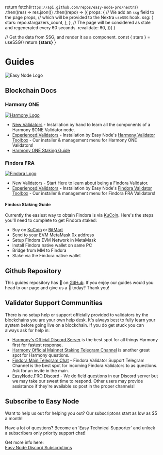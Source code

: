 
  return fetch(`https://api.github.com/repos/easy-node-pro/nextra`)
    .then((res) => res.json())
    .then((repo) => ({
      props: {
        // We add an `ssg` field to the page props,
        // which will be provided to the Nextra `useSSG` hook.
        ssg: {
          stars: repo.stargazers_count,
        },
      },
      // The page will be considered as stale and regenerated every 60 seconds.
      revalidate: 60,
    }))
}

  // Get the data from SSG, and render it as a component.
  const { stars } = useSSG()
  return <strong>{stars}</strong>
}

# Guides
![Easy Node Logo](/twitter_card_800x418.jpg)

## Blockchain Docs
### Harmony ONE
[![Harmony Logo](/harmony_logo_white.png)](/harmony)
- [New Validators](/harmony) - Installation by hand to learn all the components of a Harmony $ONE Validator node.
- [Experienced Validators](/harmony/toolbox) - Installation by Easy Node's [Harmony Validator Toolbox](https://github.com/easy-node-pro/harmony-toolbox) - Our installer & management menu for Harmony ONE Validators!
- [Harmony ONE Staking Guide](https://easynode.pro/harmony)

### Findora FRA
[![Findora Logo](/findora_logo_white.png)](/findora)
- [New Validators](/findora) - Start Here to learn about being a Findora Validator.
- [Experienced Validators](/findora/toolbox) - Installation by Easy Node's [Findora Validator Toolbox](https://github.com/FindoraNetwork/findora-toolbox) - Our installer & management menu for Findora FRA Validators!

#### Findora Staking Guide
Currently the easiest way to obtain Findora is via [KuCoin](https://www.kucoin.com/ucenter/signup?rcode=rJSJQQV). Here's the steps you'll need to complete to get Findora staked:
- Buy on [KuCoin](https://www.kucoin.com/ucenter/signup?rcode=rJSJQQV) or [BitMart](https://www.bitmart.com/trade/en?symbol=FRA_USDT&layout=basic)
- Send to your EVM MetaMask 0x address
- Setup Findora EVM Network in MetaMask
- Install Findora native wallet on same PC
- Bridge from MM to Findora 
- Stake via the Findora native wallet

## Github Repository
This guides repository has <Stars /> 🌟 on [GitHub](https://github.com/easy-node-pro/nextra). If you enjoy our guides would you head to our page and give us a 🌟 today? Thank you!  

## Validator Support Communities
There is no setup help or support officially provided to validators by the blockchains you are your own help desk. It's always best to fully learn your system before going live on a blockchain. If you do get stuck you can always ask for help in:
- [Harmony's Official Discord Server](https://harmony.one/discord) is the best spot for all things Harmony first for fastest response.
- [Harmony Official Mainnet Staking Telegram Channel](https://t.me/PangaeaVolunteers) is another great spot for Harmony questions.
- [Findora Main Telegram Chat](https://t.me/findoraen) - Findora Validator Support Telegram Channel is the best spot for incoming Findora Validators to as questions. Ask for an invite in the main.
- [EasyNode.PRO Discord](https://discord.com/servers/easynode-pro-blockchain-validators-404423550909284372) - We do field questions in our Discord server but we may take our sweet time to respond. Other users may provide assistance if they're available so post in the proper channels!

## Subscribe to Easy Node
Want to help us out for helping you out? Our subscriptons start as low as $5 a month!  

Have a lot of questions? Become an 'Easy Technical Supporter' and unlock a subscribers only priority support chat!  

Get more info here:  
[Easy Node Discord Subscriptions](https://discord.com/servers/easynode-pro-blockchain-validators-404423550909284372)